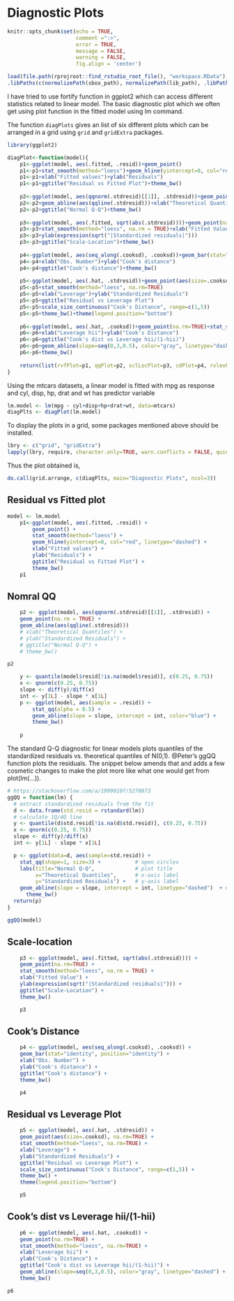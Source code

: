 # Diagnostic Plots

```r
knitr::opts_chunk$set(echo = TRUE, 
                      comment =":>", 
                      error = TRUE, 
                      message = FALSE, 
                      warning = FALSE,
                      fig.align = 'center')
```

```r
load(file.path(rprojroot::find_rstudio_root_file(), "workspace.RData"))
.libPaths(c(normalizePath(sbox_path), normalizePath(lib_path), .libPaths()))
```

I have tried to use fortify function in ggplot2 which can access different statistics related to linear model. The basic diagnostic plot which we often get using plot function in the fitted model using lm command.

The function `diagPlots` gives an list of six different plots which can be arranged in a grid using `grid` and `gridExtra` packages.

```r
library(ggplot2)

diagPlot<-function(model){
    p1<-ggplot(model, aes(.fitted, .resid))+geom_point()
    p1<-p1+stat_smooth(method="loess")+geom_hline(yintercept=0, col="red", linetype="dashed")
    p1<-p1+xlab("Fitted values")+ylab("Residuals")
    p1<-p1+ggtitle("Residual vs Fitted Plot")+theme_bw()
    
    p2<-ggplot(model, aes(qqnorm(.stdresid)[[1]], .stdresid))+geom_point(na.rm = TRUE)
    p2<-p2+geom_abline(aes(qqline(.stdresid)))+xlab("Theoretical Quantiles")+ylab("Standardized Residuals")
    p2<-p2+ggtitle("Normal Q-Q")+theme_bw()
    
    p3<-ggplot(model, aes(.fitted, sqrt(abs(.stdresid))))+geom_point(na.rm=TRUE)
    p3<-p3+stat_smooth(method="loess", na.rm = TRUE)+xlab("Fitted Value")
    p3<-p3+ylab(expression(sqrt("|Standardized residuals|")))
    p3<-p3+ggtitle("Scale-Location")+theme_bw()
    
    p4<-ggplot(model, aes(seq_along(.cooksd), .cooksd))+geom_bar(stat="identity", position="identity")
    p4<-p4+xlab("Obs. Number")+ylab("Cook's distance")
    p4<-p4+ggtitle("Cook's distance")+theme_bw()
    
    p5<-ggplot(model, aes(.hat, .stdresid))+geom_point(aes(size=.cooksd), na.rm=TRUE)
    p5<-p5+stat_smooth(method="loess", na.rm=TRUE)
    p5<-p5+xlab("Leverage")+ylab("Standardized Residuals")
    p5<-p5+ggtitle("Residual vs Leverage Plot")
    p5<-p5+scale_size_continuous("Cook's Distance", range=c(1,5))
    p5<-p5+theme_bw()+theme(legend.position="bottom")
    
    p6<-ggplot(model, aes(.hat, .cooksd))+geom_point(na.rm=TRUE)+stat_smooth(method="loess", na.rm=TRUE)
    p6<-p6+xlab("Leverage hii")+ylab("Cook's Distance")
    p6<-p6+ggtitle("Cook's dist vs Leverage hii/(1-hii)")
    p6<-p6+geom_abline(slope=seq(0,3,0.5), color="gray", linetype="dashed")
    p6<-p6+theme_bw()
    
    return(list(rvfPlot=p1, qqPlot=p2, sclLocPlot=p3, cdPlot=p4, rvlevPlot=p5, cvlPlot=p6))
}
```

Using the mtcars datasets, a linear model is fitted with mpg as response and cyl, disp, hp, drat and wt has predictor variable

```r
lm.model <- lm(mpg ~ cyl+disp+hp+drat+wt, data=mtcars)
diagPlts <- diagPlot(lm.model)
```

To display the plots in a grid, some packages mentioned above should be installed.

```r
lbry <- c("grid", "gridExtra")
lapply(lbry, require, character.only=TRUE, warn.conflicts = FALSE, quietly = TRUE)
```

Thus the plot obtained is,

```r
do.call(grid.arrange, c(diagPlts, main="Diagnostic Plots", ncol=3))
```

## Residual vs Fitted plot

```r
model <- lm.model
    p1<-ggplot(model, aes(.fitted, .resid)) + 
        geom_point() + 
        stat_smooth(method="loess") + 
        geom_hline(yintercept=0, col="red", linetype="dashed") +
        xlab("Fitted values") + 
        ylab("Residuals") +
        ggtitle("Residual vs Fitted Plot") + 
        theme_bw()
    p1
```

## Nomral QQ
```r
    p2 <- ggplot(model, aes(qqnorm(.stdresid)[[1]], .stdresid)) + 
    geom_point(na.rm = TRUE) +
    geom_abline(aes(qqline(.stdresid))) 
    # xlab("Theoretical Quantiles") + 
    # ylab("Standardized Residuals") + 
    # ggtitle("Normal Q-Q") + 
    # theme_bw()

p2
```

```r
    y <- quantile(model$resid[!is.na(model$resid)], c(0.25, 0.75))
    x <- qnorm(c(0.25, 0.75))
    slope <- diff(y)/diff(x)
    int <- y[1L] - slope * x[1L]
    p <- ggplot(model, aes(sample = .resid)) +
        stat_qq(alpha = 0.5) +
        geom_abline(slope = slope, intercept = int, color="blue") + 
        theme_bw()
    
    p
```


The standard Q-Q diagnostic for linear models plots quantiles of the standardized residuals vs. theoretical quantiles of N(0,1). @Peter's ggQQ function plots the residuals. The snippet below amends that and adds a few cosmetic changes to make the plot more like what one would get from plot(lm(...)).

```r
# https://stackoverflow.com/a/19990107/5270873
ggQQ = function(lm) {
  # extract standardized residuals from the fit
  d <- data.frame(std.resid = rstandard(lm))
  # calculate 1Q/4Q line
  y <- quantile(d$std.resid[!is.na(d$std.resid)], c(0.25, 0.75))
  x <- qnorm(c(0.25, 0.75))
  slope <- diff(y)/diff(x)
  int <- y[1L] - slope * x[1L]

  p <- ggplot(data=d, aes(sample=std.resid)) +
    stat_qq(shape=1, size=3) +           # open circles
    labs(title="Normal Q-Q",             # plot title
         x="Theoretical Quantiles",      # x-axis label
         y="Standardized Residuals") +   # y-axis label
    geom_abline(slope = slope, intercept = int, linetype="dashed")  + # dashed reference line
      theme_bw()
  return(p)
}

ggQQ(model)
```


## Scale-location

```r
    p3 <- ggplot(model, aes(.fitted, sqrt(abs(.stdresid)))) + 
    geom_point(na.rm=TRUE) +
    stat_smooth(method="loess", na.rm = TRUE) + 
    xlab("Fitted Value") +
    ylab(expression(sqrt("|Standardized residuals|"))) + 
    ggtitle("Scale-Location") + 
    theme_bw()

    p3
```

## Cook's Distance
```r
    p4 <- ggplot(model, aes(seq_along(.cooksd), .cooksd)) + 
    geom_bar(stat="identity", position="identity") +
    xlab("Obs. Number") + 
    ylab("Cook's distance") +
    ggtitle("Cook's distance") + 
    theme_bw()

    p4

```

## Residual vs Leverage Plot

```r
    p5 <- ggplot(model, aes(.hat, .stdresid)) + 
    geom_point(aes(size=.cooksd), na.rm=TRUE) + 
    stat_smooth(method="loess", na.rm=TRUE) +
    xlab("Leverage") + 
    ylab("Standardized Residuals") +
    ggtitle("Residual vs Leverage Plot") +
    scale_size_continuous("Cook's Distance", range=c(1,5)) +
    theme_bw() + 
    theme(legend.position="bottom")

    p5
```

## Cook's dist vs Leverage hii/(1-hii)

```r
    p6 <- ggplot(model, aes(.hat, .cooksd)) + 
    geom_point(na.rm=TRUE) + 
    stat_smooth(method="loess", na.rm=TRUE) + 
    xlab("Leverage hii") + 
    ylab("Cook's Distance") +
    ggtitle("Cook's dist vs Leverage hii/(1-hii)") +
    geom_abline(slope=seq(0,3,0.5), color="gray", linetype="dashed") +
    theme_bw()

p6
```

# 
